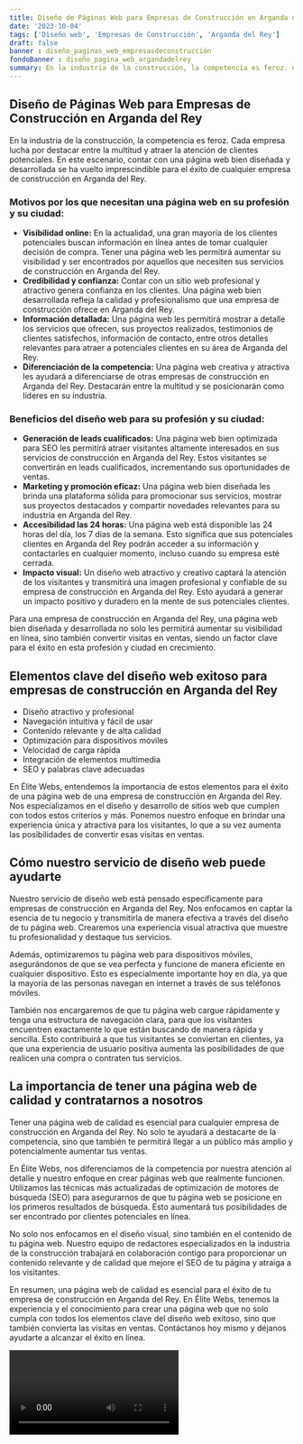 ```yaml
---
title: Diseño de Páginas Web para Empresas de Construcción en Arganda del Rey
date: '2023-10-04'
tags: ['Diseño web', 'Empresas de Construcción', 'Arganda del Rey']
draft: false
banner : diseño_paginas_web_empresasdeconstrucción
fondoBanner : diseño_pagina_web_argandadelrey
summary: En la industria de la construcción, la competencia es feroz. Cada empresa lucha por destacar entre la multitud y atraer la atención de clientes potenciales. En este escenario, contar con una página web bien diseñada y desarrollada se ha vuelto imprescindible para el éxito de cualquier empresa de construcción en Arganda del Rey.
---
```


## Diseño de Páginas Web para Empresas de Construcción en Arganda del Rey

En la industria de la construcción, la competencia es feroz. Cada empresa lucha por destacar entre la multitud y atraer la atención de clientes potenciales. En este escenario, contar con una página web bien diseñada y desarrollada se ha vuelto imprescindible para el éxito de cualquier empresa de construcción en Arganda del Rey.

### Motivos por los que necesitan una página web en su profesión y su ciudad:

- **Visibilidad online:** En la actualidad, una gran mayoría de los clientes potenciales buscan información en línea antes de tomar cualquier decisión de compra. Tener una página web les permitirá aumentar su visibilidad y ser encontrados por aquellos que necesiten sus servicios de construcción en Arganda del Rey.
- **Credibilidad y confianza:** Contar con un sitio web profesional y atractivo genera confianza en los clientes. Una página web bien desarrollada refleja la calidad y profesionalismo que una empresa de construcción ofrece en Arganda del Rey.
- **Información detallada:** Una página web les permitirá mostrar a detalle los servicios que ofrecen, sus proyectos realizados, testimonios de clientes satisfechos, información de contacto, entre otros detalles relevantes para atraer a potenciales clientes en su área de Arganda del Rey.
- **Diferenciación de la competencia:** Una página web creativa y atractiva les ayudará a diferenciarse de otras empresas de construcción en Arganda del Rey. Destacarán entre la multitud y se posicionarán como líderes en su industria.

### Beneficios del diseño web para su profesión y su ciudad:

- **Generación de leads cualificados:** Una página web bien optimizada para SEO les permitirá atraer visitantes altamente interesados en sus servicios de construcción en Arganda del Rey. Estos visitantes se convertirán en leads cualificados, incrementando sus oportunidades de ventas.
- **Marketing y promoción eficaz:** Una página web bien diseñada les brinda una plataforma sólida para promocionar sus servicios, mostrar sus proyectos destacados y compartir novedades relevantes para su industria en Arganda del Rey. 
- **Accesibilidad las 24 horas:** Una página web está disponible las 24 horas del día, los 7 días de la semana. Esto significa que sus potenciales clientes en Arganda del Rey podrán acceder a su información y contactarles en cualquier momento, incluso cuando su empresa esté cerrada.
- **Impacto visual:** Un diseño web atractivo y creativo captará la atención de los visitantes y transmitirá una imagen profesional y confiable de su empresa de construcción en Arganda del Rey. Esto ayudará a generar un impacto positivo y duradero en la mente de sus potenciales clientes.

Para una empresa de construcción en Arganda del Rey, una página web bien diseñada y desarrollada no solo les permitirá aumentar su visibilidad en línea, sino también convertir visitas en ventas, siendo un factor clave para el éxito en esta profesión y ciudad en crecimiento.

<GifSeo />

<Cta />

## Elementos clave del diseño web exitoso para empresas de construcción en Arganda del Rey

- Diseño atractivo y profesional
- Navegación intuitiva y fácil de usar
- Contenido relevante y de alta calidad
- Optimización para dispositivos móviles
- Velocidad de carga rápida
- Integración de elementos multimedia
- SEO y palabras clave adecuadas

En Élite Webs, entendemos la importancia de estos elementos para el éxito de una página web de una empresa de construcción en Arganda del Rey. Nos especializamos en el diseño y desarrollo de sitios web que cumplen con todos estos criterios y más. Ponemos nuestro enfoque en brindar una experiencia única y atractiva para los visitantes, lo que a su vez aumenta las posibilidades de convertir esas visitas en ventas.

## Cómo nuestro servicio de diseño web puede ayudarte

Nuestro servicio de diseño web está pensado específicamente para empresas de construcción en Arganda del Rey. Nos enfocamos en captar la esencia de tu negocio y transmitirla de manera efectiva a través del diseño de tu página web. Crearemos una experiencia visual atractiva que muestre tu profesionalidad y destaque tus servicios.

Además, optimizaremos tu página web para dispositivos móviles, asegurándonos de que se vea perfecta y funcione de manera eficiente en cualquier dispositivo. Esto es especialmente importante hoy en día, ya que la mayoría de las personas navegan en internet a través de sus teléfonos móviles.

También nos encargaremos de que tu página web cargue rápidamente y tenga una estructura de navegación clara, para que los visitantes encuentren exactamente lo que están buscando de manera rápida y sencilla. Esto contribuirá a que tus visitantes se conviertan en clientes, ya que una experiencia de usuario positiva aumenta las posibilidades de que realicen una compra o contraten tus servicios.

## La importancia de tener una página web de calidad y contratarnos a nosotros

Tener una página web de calidad es esencial para cualquier empresa de construcción en Arganda del Rey. No solo te ayudará a destacarte de la competencia, sino que también te permitirá llegar a un público más amplio y potencialmente aumentar tus ventas.

En Élite Webs, nos diferenciamos de la competencia por nuestra atención al detalle y nuestro enfoque en crear páginas web que realmente funcionen. Utilizamos las técnicas más actualizadas de optimización de motores de búsqueda (SEO) para asegurarnos de que tu página web se posicione en los primeros resultados de búsqueda. Esto aumentará tus posibilidades de ser encontrado por clientes potenciales en línea.

No solo nos enfocamos en el diseño visual, sino también en el contenido de tu página web. Nuestro equipo de redactores especializados en la industria de la construcción trabajará en colaboración contigo para proporcionar un contenido relevante y de calidad que mejore el SEO de tu página y atraiga a los visitantes.

En resumen, una página web de calidad es esencial para el éxito de tu empresa de construcción en Arganda del Rey. En Élite Webs, tenemos la experiencia y el conocimiento para crear una página web que no solo cumpla con todos los elementos clave del diseño web exitoso, sino que también convierta las visitas en ventas. Contáctanos hoy mismo y déjanos ayudarte a alcanzar el éxito en línea.

<Video />

<CtaBot job='Empresas de Construcción' city='Arganda del Rey'/>

<Gmaps query='Arganda del Rey+españa+maps' />